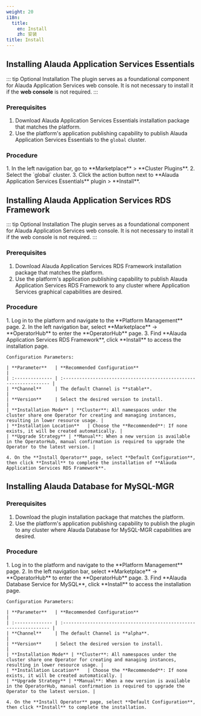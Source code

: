 ```yaml
---
weight: 20
i18n:
  title:
    en: Install
    zh: 安装
title: Install
---
```


## Installing Alauda Application Services Essentials

::: tip Optional Installation
The plugin serves as a foundational component for Alauda Application Services web console. It is not necessary to install it if the **web console** <span/> is not required.
:::

### Prerequisites

1. Download Alauda Application Services Essentials installation package that matches the platform.
2. Use the platform's application publishing capability to publish Alauda Application Services Essentials to the `global` cluster.

### Procedure

<Tabs>
  <Tab label="Web Console">
    1. In the left navigation bar, go to **Marketplace** > **Cluster Plugins**.
    2. Select the `global` cluster.
    3. Click the action button next to **Alauda Application Services Essentials** plugin > **Install**.
  </Tab>
</Tabs>

## Installing Alauda Application Services RDS Framework

::: tip Optional Installation
The plugin serves as a foundational component for Alauda Application Services web console. It is not necessary to install it if the web console is not required.
:::

### Prerequisites

1. Download Alauda Application Services RDS Framework installation package that matches the platform.
2. Use the platform's application publishing capability to publish Alauda Application Services RDS Framework to any cluster where Application Services graphical capabilities are desired.

### Procedure

<Tabs>
  <Tab label="Web Console">
    1. Log in to the platform and navigate to the **Platform Management** page.
    2. In the left navigation bar, select **Marketplace** -> **OperatorHub** to enter the **OperatorHub** page.
    3. Find **Alauda Application Services RDS Framework**, click **Install** to access the installation page.

    Configuration Parameters:

    | **Parameter**   | **Recommended Configuration**                                      |
    | :-------------- | :----------------------------------------------------------------- |
    | **Channel**     | The default Channel is **stable**.                                 |
    | **Version**     | Select the desired version to install.                             |
    | **Installation Mode** | **Cluster**: All namespaces under the cluster share one Operator for creating and managing instances, resulting in lower resource usage. |
    | **Installation Location**   | Choose the **Recommended**: If none exists, it will be created automatically. |
    | **Upgrade Strategy** | **Manual**: When a new version is available in the OperatorHub, manual confirmation is required to upgrade the Operator to the latest version. |

    4. On the **Install Operator** page, select **Default Configuration**, then click **Install** to complete the installation of **Alauda Application Services RDS Framework**.
  </Tab>
</Tabs>

## Installing Alauda Database for MySQL-MGR

### Prerequisites

1. Download the plugin installation package that matches the platform.
2. Use the platform's application publishing capability to publish the plugin to any cluster where Alauda Database for MySQL-MGR capabilities are desired.

### Procedure

<Tabs>
  <Tab label="Web Console">
    1. Log in to the platform and navigate to the **Platform Management** page.
    2. In the left navigation bar, select **Marketplace** -> **OperatorHub** to enter the **OperatorHub** page.
    3. Find **Alauda Database Service for MySQL**, click **Install** to access the installation page.

    Configuration Parameters:

    | **Parameter**   | **Recommended Configuration**                                       |
    | :-------------- | :----------------------------------------------------------------- |
    | **Channel**     | The default Channel is **alpha**.                                  |
    | **Version**     | Select the desired version to install.                             |
    | **Installation Mode** | **Cluster**: All namespaces under the cluster share one Operator for creating and managing instances, resulting in lower resource usage. |
    | **Installation Location**   | Choose the **Recommended**: If none exists, it will be created automatically. |
    | **Upgrade Strategy** | **Manual**: When a new version is available in the OperatorHub, manual confirmation is required to upgrade the Operator to the latest version. |

    4. On the **Install Operator** page, select **Default Configuration**, then click **Install** to complete the installation.
  </Tab>
</Tabs>
